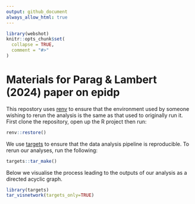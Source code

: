 ```yaml
---
output: github_document
always_allow_html: true
---
```


<!-- README.md is generated from README.Rmd. Please edit that file -->

```r
library(webshot)
knitr::opts_chunk$set(
  collapse = TRUE,
  comment = "#>"
)
```

# Materials for Parag & Lambert (2024) paper on epidp
<!-- badges: start -->
<!-- badges: end -->

This repostory uses [renv](https://rstudio.github.io/renv/articles/renv.html) to ensure that the environment used by someone wishing to rerun the analysis is the same as that used to originally run it. First clone the repository, open up the R project then run:

```r
renv::restore()
```

We use [targets](https://books.ropensci.org/targets/) to ensure that the data analysis pipeline is reproducible. To rerun our analyses, run the following:

```r
targets::tar_make()
```

Below we visualise the process leading to the outputs of our analysis as a directed acyclic graph.

```r
library(targets)
tar_visnetwork(targets_only=TRUE)
```
